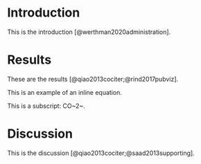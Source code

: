 # Introduction

This is the introduction [@werthman2020administration].

# Results

These are the results [@qiao2013cociter;@rind2017pubviz].

This is an example of an inline equation.

This is a subscript: CO~2~.


# Discussion

This is the discussion [@qiao2013cociter;@saad2013supporting].
